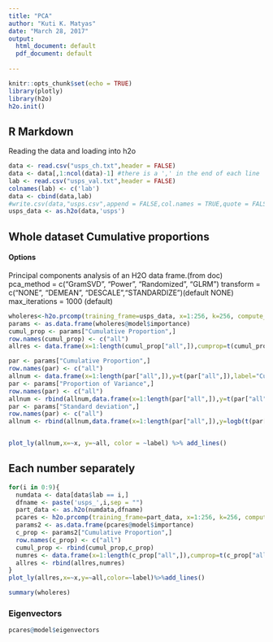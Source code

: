 ```yaml
---
title: "PCA"
author: "Kuti K. Matyas"
date: "March 28, 2017"
output:
  html_document: default
  pdf_document: default
  
---
```


```r
knitr::opts_chunk$set(echo = TRUE)
library(plotly)
library(h2o)
h2o.init()
```

## R Markdown

Reading the data and loading into h2o
```r
data <- read.csv("usps_ch.txt",header = FALSE)
data <- data[,1:ncol(data)-1] #there is a ',' in the end of each line
lab <- read.csv("usps_val.txt",header = FALSE)
colnames(lab) <- c('lab')
data <- cbind(data,lab)
#write.csv(data,"usps.csv",append = FALSE,col.names = TRUE,quote = FALSE,row.names = FALSE)
usps_data <- as.h2o(data,'usps') 
```


## Whole dataset Cumulative proportions
#### Options
Principal components analysis of an H2O data frame.(from doc) 
pca_method = c("GramSVD", "Power", "Randomized", "GLRM")
transform = c("NONE", "DEMEAN", "DESCALE","STANDARDIZE")(default NONE)
max_iterations = 1000 (default)

```r
wholeres<-h2o.prcomp(training_frame=usps_data, x=1:256, k=256, compute_metrics = TRUE)
params <- as.data.frame(wholeres@model$importance)
cumul_prop <- params["Cumulative Proportion",]
row.names(cumul_prop) <- c("all")
allres <- data.frame(x=1:length(cumul_prop["all",]),cumprop=t(cumul_prop["all",]),label="all",stringsAsFactors=FALSE)


```



```r
par <- params["Cumulative Proportion",]
row.names(par) <- c("all")
allnum <- data.frame(x=1:length(par["all",]),y=t(par["all",]),label="Cumulative Proportion")
par <- params["Proportion of Variance",]
row.names(par) <- c("all")
allnum <- rbind(allnum,data.frame(x=1:length(par["all",]),y=t(par["all",]),label="Proportion of Variance"))
par <- params["Standard deviation",]
row.names(par) <- c("all")
allnum <- rbind(allnum,data.frame(x=1:length(par["all",]),y=logb(t(par["all",]),base = 10),label="Log Standard Deviation"))


plot_ly(allnum,x=~x, y=~all, color = ~label) %>% add_lines() 

```


## Each number separately
```r

for(i in 0:9){
  numdata <- data[data$lab == i,]
  dfname <- paste('usps_',i,sep = "")
  part_data <- as.h2o(numdata,dfname) 
  pcares <- h2o.prcomp(training_frame=part_data, x=1:256, k=256, compute_metrics = TRUE,ignore_const_cols = FALSE)
  params2 <- as.data.frame(pcares@model$importance)
  c_prop <- params2["Cumulative Proportion",]
  row.names(c_prop) <- c("all") 
  cumul_prop <- rbind(cumul_prop,c_prop)
  numres <- data.frame(x=1:length(c_prop["all",]),cumprop=t(c_prop["all",]),label=dfname)
  allres <- rbind(allres,numres)
}
plot_ly(allres,x=~x,y=~all,color=~label)%>%add_lines()

```


```r
summary(wholeres)
```





### Eigenvectors
```r
pcares@model$eigenvectors
```


